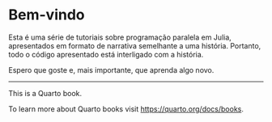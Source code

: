 # **Bem-vindo** {.unnumbered}

Esta é uma série de tutoriais sobre programação paralela em Julia, apresentados em formato de narrativa semelhante a uma história. Portanto, todo o código apresentado está interligado com a história.

Espero que goste e, mais importante, que aprenda algo novo.

----
This is a Quarto book.

To learn more about Quarto books visit <https://quarto.org/docs/books>.
